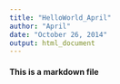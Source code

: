 ```yaml
---
title: "HelloWorld_April"
author: "April"
date: "October 26, 2014"
output: html_document
---
```


#### This is a markdown file